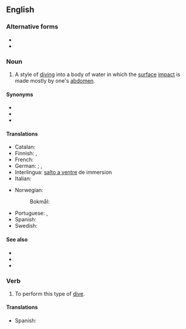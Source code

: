 {{also|bellyflop|belly-flop}}
==English==

===Alternative forms===
* {{l|en|bellyflop}}
* {{l|en|belly-flop}}

===Noun===
{{en-noun}}

# {{lb|en|diving}} A style of [[dive|diving]] into a body of water in which the [[surface]] [[impact]] is made mostly by one's [[abdomen]].

====Synonyms====
* {{l|en|belly flopper}}
* {{l|en|belly whop}}
* {{l|en|belly whopper}}

====Translations====
{{trans-top|style of diving}}
* Catalan: {{t|ca|panxada|f}}
* Finnish: {{t|fi|mahapaukku}}, {{t|fi|mahaplätsi}}
* French: {{t+|fr|plat|m}}
* German: {{t+|de|Bauchklatscher|m}}; {{t|de|Bauchplatscher|m}}, {{t|de|Bauchfleck|m}}
* Interlingua: [[salto a ventre]] de immersion
* Italian: {{t+|it|spanciata|f}}
{{trans-mid}}
* Norwegian:
*: Bokmål: {{t|nb|mageplask|n}}
* Portuguese: {{t|pt|chapão|m}}, {{t|pt|chapanço|m}}
* Spanish: {{t|es|planchazo|m}}
* Swedish: {{t+|sv|magplask|n}}
{{trans-bottom}}

====See also====
* {{l|en|backflop}}
* {{l|en|cannonball}}
* {{l|en|rip entry}}

===Verb===
{{en-verb|++}}

# To perform this type of [[dive]].

====Translations====
{{trans-top|}}
{{trans-mid}}
* Spanish: {{t|es|tirarse en plancha}}
{{trans-bottom}}
